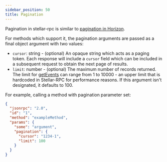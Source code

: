 ```yaml
---
sidebar_position: 50
title: Pagination
---
```


Pagination in stellar-rpc is similar to [pagination in Horizon](../../../horizon/api-reference/structure/pagination/README.mdx).

For methods which support it, the pagination arguments are passed as a final object argument with two values:

- `cursor`: string - (optional) An opaque string which acts as a paging token. Each response will include a `cursor` field which can be included in a subsequent request to obtain the next page of results.
- `limit`: number - (optional) The maximum number of records returned. The limit for [getEvents](../methods/getEvents.mdx) can range from 1 to 10000 - an upper limit that is hardcoded in Stellar-RPC for performance reasons. If this argument isn't designated, it defaults to 100.

For example, calling a method with pagination parameter set:

```json
{
  "jsonrpc": "2.0",
  "id": "1",
  "method": "exampleMethod",
  "params": {
    "some": "argument",
    "pagination": {
      "cursor": "1234-1",
      "limit": 100
    }
  }
}
```
